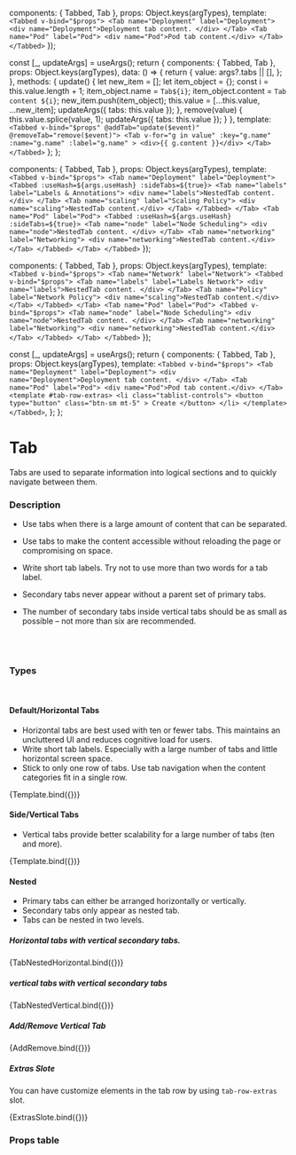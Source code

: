
<Meta 
  title="Components/Tab"
  component={Tabbed}
/>

  components: { Tabbed, Tab },
  props:      Object.keys(argTypes),
  template:   `
    <Tabbed v-bind="$props">
      <Tab name="Deployment" label="Deployment">
        <div name="Deployment">Deployment tab content. </div>
      </Tab>
      <Tab name="Pod" label="Pod">
        <div name="Pod">Pod tab content.</div>
      </Tab>
    </Tabbed>
  `
});

  const [_, updateArgs] = useArgs();
  return {
    components: { Tabbed, Tab },
  props:      Object.keys(argTypes),
  data: () => {
    return {
      value: args?.tabs || [],
    };
  },
  methods: {
    update() {
      let new_item = [];
      let item_object = {};
      const i = this.value.length + 1;
      item_object.name = `Tab${i}`;
      item_object.content = `Tab content ${i}`;
      new_item.push(item_object);
      this.value = [...this.value, ...new_item];
      updateArgs({
        tabs: this.value
      });
    },
    remove(value) {
      this.value.splice(value, 1);
      updateArgs({
        tabs: this.value
      });
    }
  },
  template:   `
      <Tabbed v-bind="$props" @addTab="update($event)" @removeTab="remove($event)">
        <Tab
          v-for="g in value"
          :key="g.name"
          :name="g.name"
          :label="g.name"
        >
        <div>{{ g.content }}</div>
        </Tab>
      </Tabbed>
    `
  };
};

  components: { Tabbed, Tab },
  props:      Object.keys(argTypes),
  template:   `
      <Tabbed v-bind="$props">
        <Tab name="Deployment" label="Deployment">
          <Tabbed :useHash=${args.useHash} :sideTabs=${true}>
            <Tab name="labels" label="Labels & Annotations">
              <div name="labels">NestedTab content. </div>
            </Tab>
            <Tab name="scaling" label="Scaling Policy">
               <div name="scaling">NestedTab content.</div>
            </Tab>
          </Tabbed>
        </Tab>
        <Tab name="Pod" label="Pod">
          <Tabbed :useHash=${args.useHash} :sideTabs=${true}>
            <Tab name="node" label="Node Scheduling">
              <div name="node">NestedTab content. </div>
            </Tab>
            <Tab name="networking" label="Networking">
               <div name="networking">NestedTab content.</div>
            </Tab>
          </Tabbed>
        </Tab>
      </Tabbed>
    `
});

  components: { Tabbed, Tab },
  props:      Object.keys(argTypes),
  template:   `
      <Tabbed v-bind="$props">
        <Tab name="Network" label="Network">
          <Tabbed v-bind="$props">
            <Tab name="labels" label="Labels Network">
              <div name="labels">NestedTab content. </div>
            </Tab>
            <Tab name="Policy" label="Network Policy">
               <div name="scaling">NestedTab content.</div>
            </Tab>
          </Tabbed>
        </Tab>
        <Tab name="Pod" label="Pod">
          <Tabbed v-bind="$props">
            <Tab name="node" label="Node Scheduling">
              <div name="node">NestedTab content. </div>
            </Tab>
            <Tab name="networking" label="Networking">
               <div name="networking">NestedTab content.</div>
            </Tab>
          </Tabbed>
        </Tab>
      </Tabbed>
    `
});

  const [_, updateArgs] = useArgs();
  return {
    components: { Tabbed, Tab },
  props:      Object.keys(argTypes),
  template:   `
    <Tabbed v-bind="$props">
      <Tab name="Deployment" label="Deployment">
        <div name="Deployment">Deployment tab content. </div>
      </Tab>
      <Tab name="Pod" label="Pod">
        <div name="Pod">Pod tab content.</div>
      </Tab>
      <template #tab-row-extras>
        <li class="tablist-controls">
          <button type="button" class="btn-sm mt-5" >
            Create
          </button>
        </li>
      </template>
    </Tabbed>
    `,
  };
};


# Tab

Tabs are used to separate information into logical sections and to quickly navigate between them.

### Description
- Use tabs when there is a large amount of content that can be separated.
- Use tabs to make the content accessible without reloading the page or compromising on space.
- Write short tab labels. Try not to use more than two words for a tab label.

- Secondary tabs never appear without a parent set of primary tabs.
- The number of secondary tabs inside vertical tabs should be as small as possible – not more than six are recommended.
<br/>
<br/>

### Types

<br/>

#### Default/Horizontal Tabs
- Horizontal tabs are best used with ten or fewer tabs. This maintains an uncluttered UI and reduces cognitive load for users.
- Write short tab labels. Especially with a large number of tabs and little horizontal screen space.
- Stick to only one row of tabs. Use tab navigation when the content categories fit in a single row.

<Canvas>
  <Story
    name="Default"
    args={{
      useHash: false,
    }}>
    {Template.bind({})}
  </Story>
</Canvas>

#### Side/Vertical Tabs
- Vertical tabs provide better scalability for a large number of tabs (ten and more).

<Canvas>
   <Story
    name="Vertical"
    args={{
      useHash: false,
      sideTabs: true,
    }}>
    {Template.bind({})}
  </Story>
</Canvas>


#### Nested

- Primary tabs can either be arranged horizontally or vertically. 
- Secondary tabs only appear as nested tab.
- Tabs can be nested in two levels.

##### Horizontal tabs with vertical secondary tabs.
<Canvas>
   <Story
    name="Nested horizontal/vertical"
    args={{
      useHash: false,
      flat: true,
    }}>
    {TabNestedHorizontal.bind({})}
  </Story>
</Canvas>

##### vertical tabs with vertical secondary tabs
<Canvas>
  <Story
    name="Nested vertical/vertical"
    args={{
      useHash: false,
      sideTabs: true
    }}>
    {TabNestedVertical.bind({})}
  </Story>
</Canvas>



##### Add/Remove Vertical Tab
<Canvas>
  <Story
    name="Add/Remove Vertical Tab"
    args={{
      tabs: [
        {
          "name": "Tab1",
          "content": "Tab content 1",
        },
        {
          "name": "Tab2",
          "content": "Tab content 2",
        }
      ],
      useHash: false,
      sideTabs: true,
      showTabsAddRemove: true,
    }}>
    {AddRemove.bind({})}
  </Story>
</Canvas>

##### Extras Slote

You can have customize elements in the tab row by using `tab-row-extras` slot.

<Canvas>
  <Story
    name="Extras in tab-row"
    args={{
      useHash: false,
    }}>
    {ExtrasSlote.bind({})}
  </Story>
</Canvas>

### Props table

<ArgsTable of={Tabbed} />

